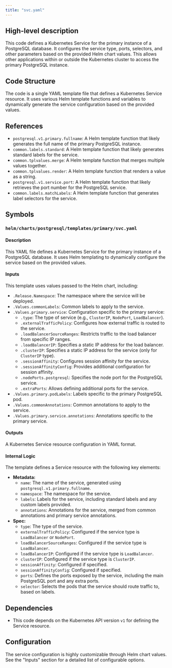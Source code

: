 ```yaml
---
title: "svc.yaml"
---
```


## High-level description
This code defines a Kubernetes Service for the primary instance of a PostgreSQL database. It configures the service type, ports, selectors, and other parameters based on the provided Helm chart values. This allows other applications within or outside the Kubernetes cluster to access the primary PostgreSQL instance.

## Code Structure
The code is a single YAML template file that defines a Kubernetes Service resource. It uses various Helm template functions and variables to dynamically generate the service configuration based on the provided values.

## References
* `postgresql.v1.primary.fullname`: A Helm template function that likely generates the full name of the primary PostgreSQL instance.
* `common.labels.standard`: A Helm template function that likely generates standard labels for the service.
* `common.tplvalues.merge`: A Helm template function that merges multiple values together.
* `common.tplvalues.render`: A Helm template function that renders a value as a string.
* `postgresql.v1.service.port`: A Helm template function that likely retrieves the port number for the PostgreSQL service.
* `common.labels.matchLabels`: A Helm template function that generates label selectors for the service.

## Symbols
### `helm/charts/postgresql/templates/primary/svc.yaml`
#### Description
This YAML file defines a Kubernetes Service for the primary instance of a PostgreSQL database. It uses Helm templating to dynamically configure the service based on the provided values.

#### Inputs
This template uses values passed to the Helm chart, including:
* `.Release.Namespace`: The namespace where the service will be deployed.
* `.Values.commonLabels`: Common labels to apply to the service.
* `.Values.primary.service`: Configuration specific to the primary service:
    * `.type`: The type of service (e.g., `ClusterIP`, `NodePort`, `LoadBalancer`).
    * `.externalTrafficPolicy`: Configures how external traffic is routed to the service.
    * `.loadBalancerSourceRanges`: Restricts traffic to the load balancer from specific IP ranges.
    * `.loadBalancerIP`: Specifies a static IP address for the load balancer.
    * `.clusterIP`: Specifies a static IP address for the service (only for `ClusterIP` type).
    * `.sessionAffinity`: Configures session affinity for the service.
    * `.sessionAffinityConfig`: Provides additional configuration for session affinity.
    * `.nodePorts.postgresql`: Specifies the node port for the PostgreSQL service.
    * `.extraPorts`: Allows defining additional ports for the service.
* `.Values.primary.podLabels`: Labels specific to the primary PostgreSQL pod.
* `.Values.commonAnnotations`: Common annotations to apply to the service.
* `.Values.primary.service.annotations`: Annotations specific to the primary service.

#### Outputs
A Kubernetes Service resource configuration in YAML format.

#### Internal Logic
The template defines a Service resource with the following key elements:
* **Metadata:**
    * `name`: The name of the service, generated using `postgresql.v1.primary.fullname`.
    * `namespace`: The namespace for the service.
    * `labels`: Labels for the service, including standard labels and any custom labels provided.
    * `annotations`: Annotations for the service, merged from common annotations and primary service annotations.
* **Spec:**
    * `type`: The type of the service.
    * `externalTrafficPolicy`: Configured if the service type is `LoadBalancer` or `NodePort`.
    * `loadBalancerSourceRanges`: Configured if the service type is `LoadBalancer`.
    * `loadBalancerIP`: Configured if the service type is `LoadBalancer`.
    * `clusterIP`: Configured if the service type is `ClusterIP`.
    * `sessionAffinity`: Configured if specified.
    * `sessionAffinityConfig`: Configured if specified.
    * `ports`: Defines the ports exposed by the service, including the main PostgreSQL port and any extra ports.
    * `selector`: Selects the pods that the service should route traffic to, based on labels.

## Dependencies
* This code depends on the Kubernetes API version `v1` for defining the Service resource.

## Configuration
The service configuration is highly customizable through Helm chart values. See the "Inputs" section for a detailed list of configurable options.

